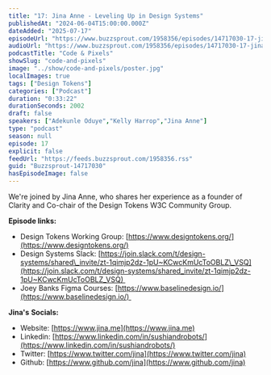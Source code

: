```yaml
---
title: "17: Jina Anne - Leveling Up in Design Systems"
publishedAt: "2024-06-04T15:00:00.000Z"
dateAdded: "2025-07-17"
episodeUrl: "https://www.buzzsprout.com/1958356/episodes/14717030-17-jina-anne-leveling-up-in-design-systems.mp3"
audioUrl: "https://www.buzzsprout.com/1958356/episodes/14717030-17-jina-anne-leveling-up-in-design-systems.mp3"
podcastTitle: "Code & Pixels"
showSlug: "code-and-pixels"
image: "../show/code-and-pixels/poster.jpg"
localImages: true
tags: ["Design Tokens"]
categories: ["Podcast"]
duration: "0:33:22"
durationSeconds: 2002
draft: false
speakers: ["Adekunle Oduye","Kelly Harrop","Jina Anne"]
type: "podcast"
season: null
episode: 17
explicit: false
feedUrl: "https://feeds.buzzsprout.com/1958356.rss"
guid: "Buzzsprout-14717030"
hasEpisodeImage: false
---
```

We're joined by Jina Anne, who shares her experience as a founder of Clarity and Co-chair of the Design Tokens W3C Community Group.  
  
**Episode links:**

-   Design Tokens Working Group: [https://www.designtokens.org/](https://www.designtokens.org/)
-   Design Systems Slack: [https://join.slack.com/t/design-systems/shared\_invite/zt-1qimjp2dz-1pU~KCwcKmUcToOBLZ\_VSQ](https://join.slack.com/t/design-systems/shared_invite/zt-1qimjp2dz-1pU~KCwcKmUcToOBLZ_VSQ) 
-   Joey Banks Figma Courses: [https://www.baselinedesign.io/](https://www.baselinedesign.io/) 

**Jina's** **Socials:**

-   Website: [https://www.jina.me](https://www.jina.me)
-   Linkedin: [https://www.linkedin.com/in/sushiandrobots/](https://www.linkedin.com/in/sushiandrobots/)
-   Twitter: [https://www.twitter.com/jina](https://www.twitter.com/jina)
-   Github: [https://www.github.com/jina](https://www.github.com/jina)
